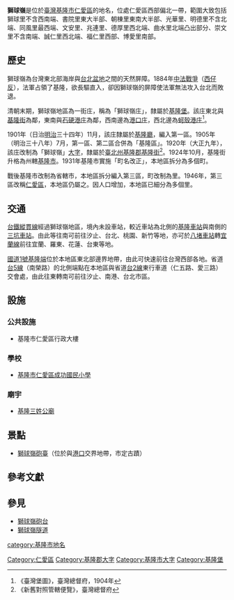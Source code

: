 {{noteTA
|1 = zh-cn:庄; zh-hk:庄; zh-tw:庄;
}}
'''獅球嶺'''是位於[[臺灣|臺灣]][[基隆市|基隆市]][[仁愛區|仁愛區]]的地名，位處仁愛區西部偏北一帶，範圍大致包括獅球里不含西南端、書院里東大半部、朝棟里東南大半部、光華里、明德里不含北端、同風里最西端、文安里、兆連里、德厚里西北端、曲水里北端凸出部分、崇文里不含南端、誠仁里西北端、福仁里西部、博愛里南部。

==歷史==
獅球嶺為台灣東北部海岸與[[台北盆地|台北盆地]]之間的天然屏障。1884年[[中法戰爭|中法戰爭]]（[[西仔反|西仔反]]），法軍占領了基隆，欲長驅直入，卻因獅球嶺的屏障使法軍無法攻入台北而敗退。

清朝末期，獅球嶺地區為一街庄，稱為「獅球嶺庄」，隸屬於[[基隆堡|基隆堡]]。該庄東北與[[基隆_(大字)|基隆街]]為鄰，東南與[[石硬港庄|石硬港庄]]為鄰，西南邊為[[港口_(基隆市)|港口庄]]，西北邊為[[蚵殼港庄|蚵殼港庄]]<ref>《臺灣堡圖》，臺灣總督府，1904年</ref>。

1901年（日治[[明治|明治]]三十四年）11月，該庄隸屬於[[基隆廳|基隆廳]]，編入第一區。1905年（明治三十八年）7月，第一區、第二區合併為「基隆區」。1920年（大正九年），該庄改制為「獅球嶺」[[大字|大字]]，隸屬於[[臺北州|臺北州]][[基隆郡|基隆郡]][[基隆街_(基隆郡)|基隆街]]<ref>《新舊對照管轄便覽》，臺灣總督府</ref>。1924年10月，基隆街升格為州轄[[基隆市_(州轄市)|基隆市]]。1931年基隆市實施「町名改正」，本地區拆分為多個町。

戰後基隆市改制為省轄市，本地區拆分編入第三區，町改制為里。1946年，第三區改稱[[仁愛區|仁愛區]]，本地區仍屬之。因人口增加，本地區已細分為多個里。

== 交通 ==
[[台鐵|台鐵]][[縱貫線_(北段)|縱貫線]]經過獅球嶺地區，境內未設車站，較近車站為北側的[[基隆車站|基隆車站]]與南側的[[三坑車站|三坑車站]]。由此等往南可前往汐止、台北、桃園、新竹等地，亦可於[[八堵車站|八堵車站]]轉[[宜蘭線|宜蘭線]]前往宜蘭、羅東、花蓮、台東等地。

[[中山高速公路|國道1號]][[基隆端|基隆端]]位於本地區東北部邊界地帶，由此可快速前往台灣西部各地。省道[[台5線|台5線]]（南榮路）的北側端點在本地區與省道[[台2線|台2線]]東行車道（仁五路、愛三路）交會處，由此往東轉南可前往汐止、南港、台北市區。

== 設施 ==
===公共設施===
* 基隆市仁愛區行政大樓

===學校===
* [[基隆市仁愛區成功國民小學|基隆市仁愛區成功國民小學]]

===廟宇===
*[[基隆三姓公廟|基隆三姓公廟]]

==景點==
*[[獅球嶺砲臺|獅球嶺砲臺]]（位於與[[港口_(基隆市)|港口]]交界地帶，市定古蹟）

== 參考文獻 ==
{{reflist}}

== 參見 ==
* [[獅球嶺砲台|獅球嶺砲台]]
* [[獅球嶺隧道|獅球嶺隧道]]

{{基隆郡}}
{{基隆市舊町名}}

[[category:基隆市地名|category:基隆市地名]]
[[Category:仁愛區|Category:仁愛區]]
[[Category:基隆郡大字|Category:基隆郡大字]]
[[Category:基隆市大字|Category:基隆市大字]]
[[Category:基隆堡|Category:基隆堡]]